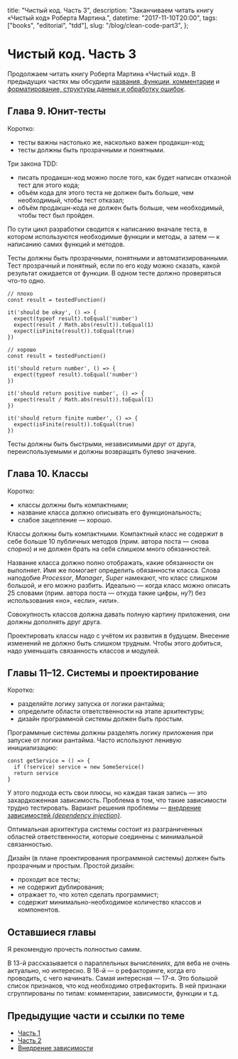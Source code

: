   title: "Чистый код. Часть 3",
  description: "Заканчиваем читать книгу «Чистый код» Роберта Мартина.",
  datetime: "2017-11-10T20:00",
  tags: ["books", "editorial", "tdd"],
  slug: "/blog/clean-code-part3",
};

# Чистый код. Часть 3

Продолжаем читать книгу Роберта Мартина «Чистый код». В предыдущих частях мы обсудили [названия, функции, комментарии](/blog/clean-code-part1/) и [форматирование, структуры данных и обработку ошибок](/blog/clean-code-part2/).

## Глава 9. Юнит-тесты

Коротко:

- тесты важны настолько же, насколько важен продакшн-код;
- тесты должны быть прозрачными и понятными.

Три закона TDD:

- писать продакшн-код можно после того, как будет написан отказной тест для этого кода;
- объём кода для этого теста не должен быть больше, чем необходимый, чтобы тест отказал;
- объём продакшн-кода не должен быть больше, чем необходимый, чтобы тест был пройден.

По сути цикл разработки сводится к написанию вначале теста, в котором используются необходимые функции и методы, а затем — к написанию самих функций и методов.

Тесты должны быть прозрачными, понятными и автоматизированными. Тест прозрачный и понятный, если по его коду можно сказать, какой результат ожидается от функции. В одном тесте должно проверяться что-то одно.

```
// плохо
const result = testedFunction()

it('should be okay', () => {
  expect(typeof result).toEqual('number')
  expect(result / Math.abs(result)).toEqual(1)
  expect(isFinite(result)).toEqual(true)
})

// хорошо
const result = testedFunction()

it('should return number', () => {
  expect(typeof result).toEqual('number')
})

it('should return positive number', () => {
  expect(result / Math.abs(result)).toEqual(1)
})

it('should return finite number', () => {
  expect(isFinite(result)).toEqual(true)
})
```

Тесты должны быть быстрыми, независимыми друг от друга, переиспользуемыми и должны возвращать булево значение.

## Глава 10. Классы

Коротко:

- классы должны быть компактными;
- название класса должно описывать его функциональность;
- слабое зацепление — хорошо.

Классы должны быть компактными. Компактный класс не содержит в себе больше 10 публичных методов (прим. автора поста — снова спорно) и не должен брать на себя слишком много обязанностей.

Название класса должно полно отображать, какие обязанности он выполняет. Имя же помогает определить обязанности класса. Слова наподобие _Processor_, _Manager_, _Super_ намекают, что класс слишком большой, и его можно разбить. Идеально — когда класс можно описать 25 словами (прим. автора поста — откуда такие цифры, ну?) без использования «но», «если», «или».

Совокупность классов должна давать полную картину приложения, они должны дополнять друг друга.

Проектировать классы надо с учётом их развития в будущем. Внесение изменений не должно быть слишком трудным. Чтобы этого добиться, надо уменьшать связанность классов и модулей.

## Главы 11–12. Системы и проектирование

Коротко:

- разделяйте логику запуска от логики рантайма;
- определите области ответственности на этапе архитектуры;
- дизайн программной системы должен быть простым.

Программные системы должны разделять логику приложения при запуске от логики рантайма. Часто используют ленивую инициализацию:

```
const getService = () => {
  if (!service) service = new SomeService()
  return service
}
```

У этого подхода есть свои плюсы, но каждая такая запись — это захардкоженная зависимость. Проблема в том, что такие зависимости трудно тестировать. Вариант решения проблемы — [внедрение зависимостей _(dependency injection)_](https://ru.wikipedia.org/wiki/Внедрение_зависимости).

Оптимальная архитектура системы состоит из разграниченных областей ответственности, которые соединены с минимальной связанностью.

Дизайн (в плане проектирования программной системы) должен быть прозрачным и простым. Простой дизайн:

- проходит все тесты;
- не содержит дублирования;
- отражает то, что хотел сделать программист;
- содержит минимально-необходимое количество классов и компонентов.

## Оставшиеся главы

Я рекомендую прочесть полностью самим.

В 13-й рассказывается о параллельных вычислениях, для веба не очень актуально, но интересно. В 16-й — о рефакторинге, когда его проводить, с чего начинать. Самая интересная — 17-я. Это большой список признаков, что код необходимо отрефакторить. В ней признаки сгруппированы по типам: комментарии, зависимости, функции и т.д.

## Предыдущие части и ссылки по теме

- [Часть 1](/blog/clean-code-part1/)
- [Часть 2](/blog/clean-code-part2/)
- [Внедрение зависимости](https://ru.wikipedia.org/wiki/Внедрение_зависимости)
